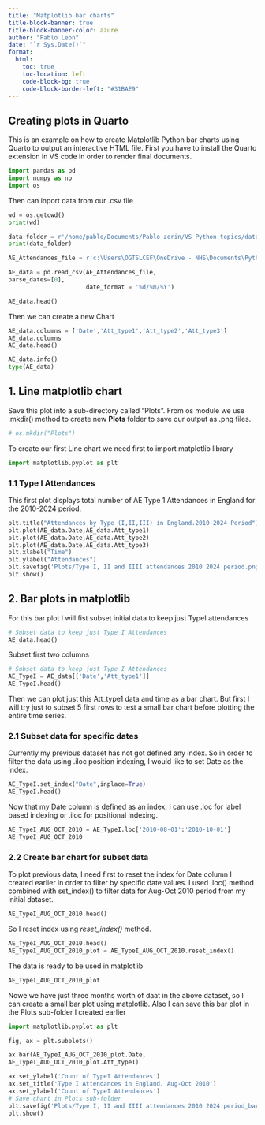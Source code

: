 ---
title: "Matplotlib bar charts"
title-block-banner: true
title-block-banner-color: azure
author: "Pablo Leon"
date: "`r Sys.Date()`"
format:
  html:
    toc: true
    toc-location: left
    code-block-bg: true
    code-block-border-left: "#31BAE9"
---

## Creating plots in Quarto

This is an example on how to create Matplotlib Python bar charts using Quarto to output an interactive HTML file. First you have to install the Quarto extension in VS code in order to render final documents.

```{python}
import pandas as pd
import numpy as np
import os
```

Then can inport data from our .csv file

```{python}
wd = os.getcwd()
print(wd)

data_folder = r'/home/pablo/Documents/Pablo_zorin/VS_Python_topics/data'
print(data_folder)

AE_Attendances_file = r'c:\Users\OGTSLCEF\OneDrive - NHS\Documents\Python Scripts\data\AE_Attendances_2010_2024.csv'

AE_data = pd.read_csv(AE_Attendances_file,
parse_dates=[0],
                      date_format = '%d/%m/%Y')  

AE_data.head()
```

Then we can create a new Chart

```{python}
AE_data.columns = ['Date','Att_type1','Att_type2','Att_type3']
AE_data.columns
AE_data.head()
```

```{python}
AE_data.info()
type(AE_data)
```

## 1. Line matplotlib chart

Save this plot into a sub-directory called "Plots". From os module we use .mkdir() method to create new **Plots** folder to save our output as .png files.

```{python }
# os.mkdir("Plots")
```

To create our first Line chart we need first to import matplotlib library

```{python}
import matplotlib.pyplot as plt
```

### 1.1 Type I Attendances

This first plot displays total number of AE Type 1 Attendances in England for the 2010-2024 period.

```{python}
plt.title("Attendances by Type (I,II,III) in England.2010-2024 Period")
plt.plot(AE_data.Date,AE_data.Att_type1)
plt.plot(AE_data.Date,AE_data.Att_type2)
plt.plot(AE_data.Date,AE_data.Att_type3)
plt.xlabel("Time")
plt.ylabel("Attendances")
plt.savefig('Plots/Type I, II and IIII attendances 2010 2024 period.png', bbox_inches='tight') ## This saves the output plot successfully in the project folder
plt.show()
```

## 2. Bar plots in matplotlib 

For this bar plot I will fist subset initial data to keep just TypeI attendances

```{python }
# Subset data to keep just Type I Attendances 
AE_data.head()
```

Subset first two columns

```{python }
# Subset data to keep just Type I Attendances 
AE_TypeI = AE_data[['Date','Att_type1']]
AE_TypeI.head()
```

Then we can plot just this Att_type1 data and time as a bar chart.
But first I will try just to subset 5 first rows to test a small bar chart before plotting the entire time series.


### 2.1 Subset data for specific dates

Currently my previous dataset has not got defined any index. So in order to filter the data using .iloc position indexing, I would like to set Date as the index. 

```{python }
AE_TypeI.set_index("Date",inplace=True)
AE_TypeI.head()
```

Now that my Date column is defined as an index,  I can use .loc for label based indexing or .iloc for positional indexing.

```{python }

AE_TypeI_AUG_OCT_2010 = AE_TypeI.loc['2010-08-01':'2010-10-01']
AE_TypeI_AUG_OCT_2010
```


### 2.2 Create bar chart for subset data

To plot previous data, I need first to reset the index for Date column I created earlier in order to filter by specific date values. I used .loc() method combined with set_index() to filter data for Aug-Oct 2010 period from my initial dataset.

```{python }
AE_TypeI_AUG_OCT_2010.head()
```

So I reset index using *reset_index()* method. 

```{python }
AE_TypeI_AUG_OCT_2010.head()
AE_TypeI_AUG_OCT_2010_plot = AE_TypeI_AUG_OCT_2010.reset_index()

```
The data is ready to be used in matplotlib

```{python }
AE_TypeI_AUG_OCT_2010_plot

```
Nowe we have just three months worth of daat in the above dataset, so I can create a small bar plot using matplotlib.
Also I can save this bar plot in the Plots sub-folder I created earlier

```{python }
import matplotlib.pyplot as plt

fig, ax = plt.subplots()

ax.bar(AE_TypeI_AUG_OCT_2010_plot.Date,
AE_TypeI_AUG_OCT_2010_plot.Att_type1)

ax.set_ylabel('Count of TypeI Attendances')
ax.set_title('Type I Attendances in England. Aug-Oct 2010')
ax.set_ylabel('Count of TypeI Attendances')
# Save chart in Plots sub-folder
plt.savefig('Plots/Type I, II and IIII attendances 2010 2024 period_bar_plot.png', bbox_inches='tight') ## This 
plt.show()

```

